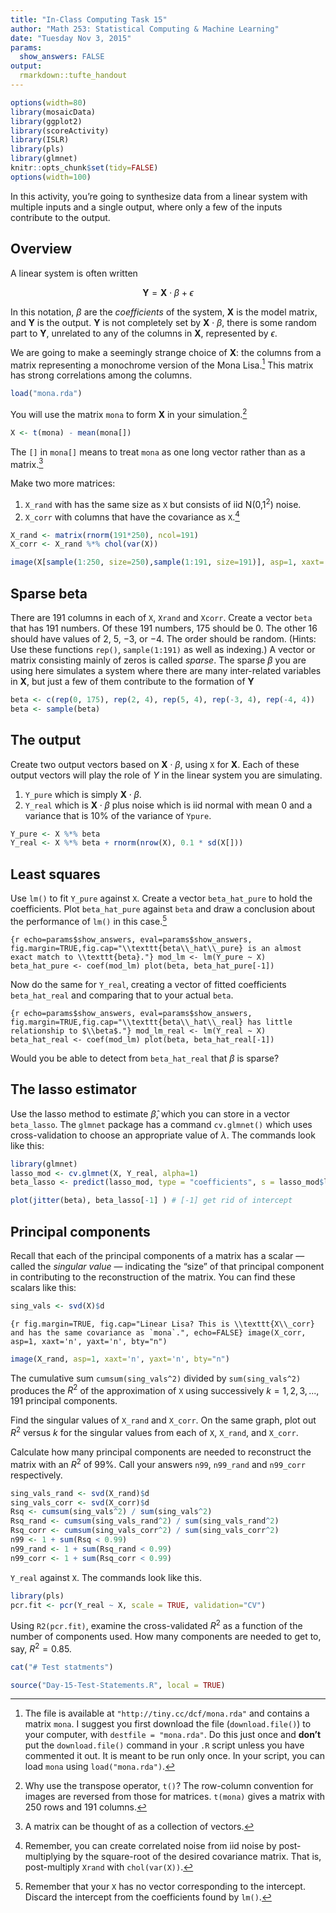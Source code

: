 ```yaml
---
title: "In-Class Computing Task 15"
author: "Math 253: Statistical Computing & Machine Learning"
date: "Tuesday Nov 3, 2015"
params:
  show_answers: FALSE
output: 
  rmarkdown::tufte_handout
---
```


```r
options(width=80)
library(mosaicData)
library(ggplot2)
library(scoreActivity)
library(ISLR)
library(pls)
library(glmnet)
knitr::opts_chunk$set(tidy=FALSE)
options(width=100)
```

In this activity, you're going to synthesize data from a linear system with multiple inputs and a single output, where only a few of the inputs contribute to the output.

## Overview

A linear system is often written

$${\mathbf Y} =  {\mathbf X} \cdot \beta + \epsilon$$

In this notation, $\beta$ are the *coefficients* of the system, ${\mathbf X}$ is the model matrix, and ${\mathbf Y}$ is the output.  ${\mathbf Y}$ is not completely set by ${\mathbf X} \cdot {\beta}$, there is some random part to ${\mathbf Y}$, unrelated to any of the columns in ${\mathbf X}$, represented by $\epsilon$.

We are going to make a seemingly strange choice of ${\mathbf X}$: the columns from a matrix representing a monochrome version of the Mona Lisa.^[The file is available at `"http://tiny.cc/dcf/mona.rda"` and contains a matrix `mona`.  I suggest you first download the file (`download.file()`) to your computer, with `destfile = "mona.rda"`. Do this just once and **don't** put the `download.file()` command in your `.R` script unless you have commented it out. It is meant to be run only once. In your script, you can load `mona` using `load("mona.rda")`.] This matrix has strong correlations among the columns.
```r
load("mona.rda")
```

You will use the matrix `mona` to form ${\mathbf X}$ in your simulation.^[Why use the transpose operator, `t()`?  The row-column convention for images are reversed from those for matrices.  `t(mona)` gives a matrix with 250 rows and 191 columns.]
```r
X <- t(mona) - mean(mona[])
```
The `[]` in `mona[]` means to treat `mona` as one long vector rather than as a matrix.^[A matrix can be thought of as a collection of vectors.] 

\enlargethispage{1.5in}
Make two more matrices:

1. `X_rand` with has the same size as `X` but consists of iid N($0$,$1^2$) noise.
2. `X_corr` with columns that have the covariance as `X`.^[Remember, you can create correlated noise from iid noise by post-multiplying by the square-root of the desired covariance matrix.  That is, post-multiply `Xrand` with `chol(var(X))`.]

```r
X_rand <- matrix(rnorm(191*250), ncol=191)
X_corr <- X_rand %*% chol(var(X))
```

```r
image(X[sample(1:250, size=250),sample(1:191, size=191)], asp=1, xaxt='n', yaxt='n', bty="n")
```


## Sparse beta

There are 191 columns in each of `X`, `Xrand` and `Xcorr`.  Create a vector `beta` that has 191 numbers.  Of these 191 numbers, 175 should be 0.  The other 16 should have values of 2, 5, $-3$, or $-4$.  The order should be random. (Hints: Use these functions `rep()`, `sample(1:191)` as well as indexing.) A vector or matrix consisting mainly of zeros is called *sparse*.  The sparse $\beta$ you are using here simulates a system where there are many inter-related variables in ${\mathbf X}$, but just a few of them contribute to the formation of ${\mathbf Y}$

```r
beta <- c(rep(0, 175), rep(2, 4), rep(5, 4), rep(-3, 4), rep(-4, 4))
beta <- sample(beta)
```

## The output

Create two output vectors based on ${\mathbf X} \cdot {\beta}$, using `X` for ${\mathbf X}$. Each of these output vectors will play the role of $Y$ in the linear system you are simulating.

\newpage

1. `Y_pure` which is simply ${\mathbf X} \cdot {\beta}$.
2. `Y_real` which is ${\mathbf X} \cdot {\beta}$ plus noise which is iid normal with mean 0 and a variance that is 10% of the variance of `Ypure`.

```r
Y_pure <- X %*% beta
Y_real <- X %*% beta + rnorm(nrow(X), 0.1 * sd(X[]))
```

## Least squares

Use `lm()` to fit `Y_pure` against `X`. Create a vector `beta_hat_pure` to hold the coefficients.  Plot `beta_hat_pure` against `beta` and draw a conclusion about the performance of `lm()` in this case.^[Remember that your `X` has no vector corresponding to the intercept.  Discard the intercept from the coefficients found by `lm()`.]

```{r echo=params$show_answers, eval=params$show_answers, fig.margin=TRUE,fig.cap="\\texttt{beta\\_hat\\_pure} is an almost exact match to \\texttt{beta}."}
mod_lm <- lm(Y_pure ~ X)
beta_hat_pure <- coef(mod_lm)
plot(beta, beta_hat_pure[-1])
```

Now do the same for `Y_real`, creating a vector of fitted coefficients `beta_hat_real` and comparing that to your actual `beta`.

```{r echo=params$show_answers, eval=params$show_answers, fig.margin=TRUE,fig.cap="\\texttt{beta\\_hat\\_real} has little relationship to $\\beta$."}
mod_lm_real <- lm(Y_real ~ X)
beta_hat_real <- coef(mod_lm)
plot(beta, beta_hat_real[-1])
```

Would you be able to detect from `beta_hat_real` that ${\beta}$ is sparse?

## The lasso estimator

Use the lasso method to estimate ${\hat{\beta}}$, which you can store in a vector `beta_lasso`. The `glmnet` package has a command `cv.glmnet()` which uses cross-validation to choose an appropriate value of $\lambda$. The commands look like this:

```r
library(glmnet)
lasso_mod <- cv.glmnet(X, Y_real, alpha=1)
beta_lasso <- predict(lasso_mod, type = "coefficients", s = lasso_mod$lambda.min)
```


```r
plot(jitter(beta), beta_lasso[-1] ) # [-1] get rid of intercept
```

\enlargethispage{1.5in}

## Principal components

Recall that each of the principal components of a matrix has a scalar --- called the *singular value* --- indicating the "size" of that principal component in contributing to the reconstruction of the matrix.  You can find these scalars like this:
```r
sing_vals <- svd(X)$d
```

```{r fig.margin=TRUE, fig.cap="Linear Lisa? This is \\texttt{X\\_corr} and has the same covariance as `mona`.", echo=FALSE}
image(X_corr, asp=1, xaxt='n', yaxt='n', bty="n")
```

```r
image(X_rand, asp=1, xaxt='n', yaxt='n', bty="n")
```


The cumulative sum `cumsum(sing_vals^2)` divided by `sum(sing_vals^2)` produces the $R^2$ of the approximation of `X` using successively $k = 1, 2, 3, ..., 191$ principal components.

Find the singular values of `X_rand` and `X_corr`. On the same graph, plot out $R^2$ versus $k$ for the singular values from each of  `X`, `X_rand`, and `X_corr`.

Calculate how many principal components are needed to reconstruct the matrix with an $R^2$ of 99%.  Call your answers `n99`, `n99_rand` and `n99_corr` respectively.

```r
sing_vals_rand <- svd(X_rand)$d
sing_vals_corr <- svd(X_corr)$d
Rsq <- cumsum(sing_vals^2) / sum(sing_vals^2)
Rsq_rand <- cumsum(sing_vals_rand^2) / sum(sing_vals_rand^2)
Rsq_corr <- cumsum(sing_vals_corr^2) / sum(sing_vals_corr^2)
n99 <- 1 + sum(Rsq < 0.99)
n99_rand <- 1 + sum(Rsq_rand < 0.99)
n99_corr <- 1 + sum(Rsq_corr < 0.99)
```



\newthought{Finally, use principal components to model} `Y_real` against `X`.  The commands look like this.

```r
library(pls)
pcr.fit <- pcr(Y_real ~ X, scale = TRUE, validation="CV") 
```

Using `R2(pcr.fit)`, examine the cross-validated $R^2$ as a function of the number of components used.  How many components are needed to get to, say, $R^2 = 0.85$.  


```r
cat("# Test statments")
```

```r
source("Day-15-Test-Statements.R", local = TRUE)
```
